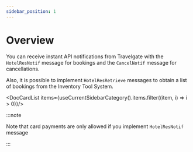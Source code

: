 ```yaml
---
sidebar_position: 1
---
```


# Overview

You can receive instant API notifications from Travelgate with the `HotelResNotif` message for bookings and the `CancelNotif` message for cancellations. 

Also, it is possible to implement `HotelResRetrieve` messages to obtain a list of bookings from the Inventory Tool System.


<DocCardList items={useCurrentSidebarCategory().items.filter((item, i) => i > 0)}/>

:::note

Note that card payments are only allowed if you implement `HotelResNotif` message

:::